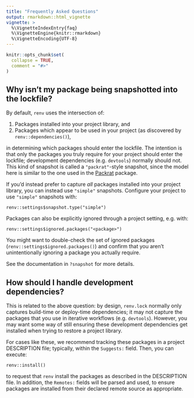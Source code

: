 ```yaml
---
title: "Frequently Asked Questions"
output: rmarkdown::html_vignette
vignette: >
  %\VignetteIndexEntry{faq}
  %\VignetteEngine{knitr::rmarkdown}
  %\VignetteEncoding{UTF-8}
---
```


```r
knitr::opts_chunk$set(
  collapse = TRUE,
  comment = "#>"
)
```

## Why isn't my package being snapshotted into the lockfile?

By default, `renv` uses the intersection of:

1. Packages installed into your project library, and
2. Packages which appear to be used in your project (as discovered by
   `renv::dependencies()`),

in determining which packages should enter the lockfile. The intention is that
only the packages you truly require for your project should enter the lockfile;
development dependencies (e.g. `devtools`) normally should not. This kind of
snapshot is called a `"packrat"`-style snapshot, since the model here is similar
to the one used in the [Packrat](https://rstudio.github.io/packrat/) package.

If you'd instead prefer to capture _all_ packages installed into your project
library, you can instead use `"simple"` snapshots. Configure your project to
use `"simple"` snapshots with:

```
renv::settings$snapshot.type("simple")
```

Packages can also be explicitly ignored through a project setting, e.g. with:

```
renv::settings$ignored.packages("<package>")
```

You might want to double-check the set of ignored packages
(`renv::settings$ignored.packages()`) and confirm that you aren't
unintentionally ignoring a package you actually require.

See the documentation in `?snapshot` for more details.


## How should I handle development dependencies?

This is related to the above question: by design, `renv.lock` normally only
captures build-time or deploy-time dependencies; it may not capture the packages
that you use in iterative workflows (e.g. `devtools`). However, you may want
some way of still ensuring these development dependencies get installed when
trying to restore a project library.

For cases like these, we recommend tracking these packages in a project
DESCRIPTION file; typically, within the `Suggests:` field. Then, you can
execute:

```
renv::install()
```

to request that `renv` install the packages as described in the DESCRIPTION
file. In addition, the `Remotes:` fields will be parsed and used, to ensure
packages are installed from their declared remote source as appropriate.

